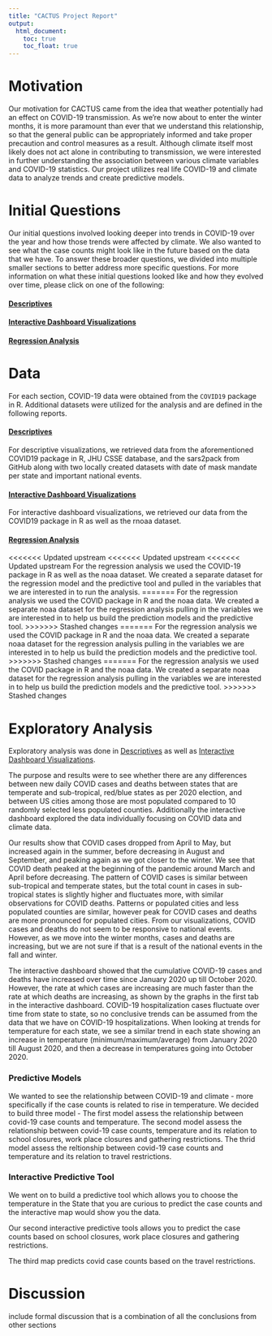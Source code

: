 ```yaml
---
title: "CACTUS Project Report"
output: 
  html_document:
    toc: true
    toc_float: true
---
```


# Motivation

Our motivation for CACTUS came from the idea that weather potentially had an effect on COVID-19 transmission. As we’re now about to enter the winter months, it is more paramount than ever that we understand this relationship, so that the general public can be appropriately informed and take proper precaution and control measures as a result. Although climate itself most likely does not act alone in contributing to transmission, we were interested in further understanding the association between various climate variables and COVID-19 statistics. Our project utilizes real life COVID-19 and climate data to analyze trends and create predictive models.

# Initial Questions

Our initial questions involved looking deeper into trends in COVID-19 over the year and how those trends were affected by climate. We also wanted to see what the case counts might look like in the future based on the data that we have. To answer these broader questions, we divided into multiple smaller sections to better address more specific questions. For more information on what these initial questions looked like and how they evolved over time, please click on one of the following:

#### [Descriptives](descriptive_plotly.html)

#### [Interactive Dashboard Visualizations](create_shiny.html)

#### [Regression Analysis](Regression-Analysis.html)



# Data

For each section, COVID-19 data were obtained from the `COVID19` package in R. Additional datasets were utilized for the analysis and are defined in the following reports.

#### [Descriptives](descriptive_plotly.html)

For descriptive visualizations, we retrieved data from the aforementioned COVID19 package in R, JHU CSSE database, and the sars2pack from GitHub along with two locally created datasets with date of mask mandate per state and important national events. 

#### [Interactive Dashboard Visualizations](create_shiny.html)

For interactive dashboard visualizations, we retrieved our data from the COVID19 package in R as well as the rnoaa dataset.

#### [Regression Analysis](Regression-Analysis.html)

<<<<<<< Updated upstream
<<<<<<< Updated upstream
<<<<<<< Updated upstream
For the regression analysis we used the COVID-19 package in R as well as the noaa dataset. We created a separate dataset for the regression model and the predictive tool and pulled in the variables that we are interested in to run the analysis.
=======
For the regression analysis we used the COVID package in R and the noaa data. We created a separate noaa dataset for the regression analysis pulling in the variables we are interested in to help us build the prediction models and the predictive tool. 
>>>>>>> Stashed changes
=======
For the regression analysis we used the COVID package in R and the noaa data. We created a separate noaa dataset for the regression analysis pulling in the variables we are interested in to help us build the prediction models and the predictive tool. 
>>>>>>> Stashed changes
=======
For the regression analysis we used the COVID package in R and the noaa data. We created a separate noaa dataset for the regression analysis pulling in the variables we are interested in to help us build the prediction models and the predictive tool. 
>>>>>>> Stashed changes

# Exploratory Analysis

Exploratory analysis was done in [Descriptives](descriptive_plotly.html) as well as [Interactive Dashboard Visualizations](create_shiny.html). 

The purpose and results were to see whether there are any differences between new daily COVID cases and deaths between states that are temperate and sub-tropical, red/blue states as per 2020 election, and between US cities among those are most populated compared to 10 randomly selected less populated counties. Additionally the interactive dashboard explored the data individually focusing on COVID data and climate data. 

Our results show that COVID cases dropped from April to May, but increased again in the summer, before decreasing in August and September, and peaking again as we got closer to the winter. We see that COVID death peaked at the beginning of the pandemic around March and April before decreasing. The pattern of COVID cases is similar between sub-tropical and temperate states, but the total count in cases in sub-tropical states is slightly higher and fluctuates more, with similar observations for COVID deaths. Patterns or populated cities and less populated counties are similar, however peak for COVID cases and deaths are more pronounced for populated cities. From our visualizations, COVID cases and deaths do not seem to be responsive to national events. However, as we move into the winter months, cases and deaths are increasing, but we are not sure if that is a result of the national events in the fall and winter.

The interactive dashboard showed that the cumulative COVID-19 cases and deaths have increased over time since January 2020 up till October 2020. However, the rate at which cases are increasing are much faster than the rate at which deaths are increasing, as shown by the graphs in the first tab in the interactive dashboard. COVID-19 hospitalization cases fluctuate over time from state to state, so no conclusive trends can be assumed from the data that we have on COVID-19 hospitalizations. When looking at trends for temperature for each state, we see a similar trend in each state showing an increase in temperature (minimum/maximum/average) from January 2020 till August 2020, and then a decrease in temperatures going into October 2020. 

### Predictive Models

We wanted to see the relationship between COVID-19 and climate - more specifically if the case counts is related to rise in temperature. We decided to build three model - 
The first model assess the relationship between covid-19 case counts and temperature. 
The second model assess the relationship between covid-19 case counts, temperature and its relation to school closures, work place closures and gathering restrictions. 
The thrid model assess the reltionship between covid-19 case counts and temperature and its relation to travel restrictions. 

### Interactive Predictive Tool

We went on to build a predictive tool which allows you to choose the temperature in the State that you are curious to predict the case counts and the interactive map would show you the data. 

Our second interactive predictive tools allows you to predict the case counts based on school closures, work place closures and gathering restrictions. 

The third map predicts covid case counts based on the travel restrictions. 

# Discussion
include formal discussion that is a combination of all the conclusions from other sections

